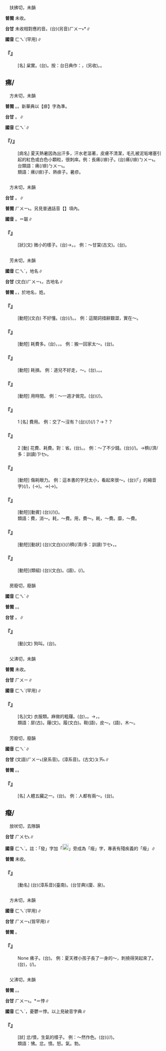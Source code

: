 
=={{ruby|萉|ㄈㄟˋ}}==

　扶拂切，未韻

'''普閩''' 未收。

'''台甘''' 未收相對應的音。(台)(另音)<rt>ㄏㄨㄧ˫</rt>*∥

'''國音''' <rt>ㄈㄟˋ</rt>(罕用)∥

    

==='''『{{ruby|萉|ㄈㄟˋ}}』'''===
: [名] 枲實。(台){{ruby|陽|ㄧㆧˊ}}{{ruby|/|ㄧㆫˊ}}{{ruby|麻|ㄇㄨㄚˊ}}{{ruby|子|ㄐㄧˋ}}。按：台日典作：{{ruby|油|ㄧㄨˊ}}{{ruby|麻|ㄇㄨㄚˊ}}，(另收){{ruby|楊|ㄧㆧˊ}}{{ruby|/|ㄧㆫˊ}}{{ruby|麻|ㄇㄨㄚˊ}}。{{ruby|黃|ㆭˊ}}{{ruby|麻|ㄇㄨㄚˊ}}。
    

==疿/{{ruby|痱|ㄈㄟˋ}}==

　方未切，未韻

'''普閩''' {{ruby|(文)|ㄏㄨㄧ˪}}。{{ruby|(語)|ㄅㄨㄧ˪}}。新華典以【痱】字為準。

'''台甘''' {{ruby|(文)|ㄏㄨㄧ˪}}。{{ruby|(語)|ㄅㄨㄧ˪}}∥

'''國音''' <rt>ㄈㄟˋ</rt>∥

    

==='''『{{ruby|疿|ㄈㄟˋ}}{{ruby|子|·ㄗˇ}}/{{ruby|痱|ㄈㄟˋ}}{{ruby|子|·ㄗˇ}}』'''===
: [病名] 夏天熱暑因為出汗多，汗水老漚著，皮膚不清潔，毛孔被泥垢堵塞引起的紅色或白色小顆粒，很刺痒。例：長疿(/痱)子。(台){{ruby|生|ㄙㆥ}}{{ruby|/|ㄒㆪ}}疿(/痱)<rt>ㄅㄨㄧ˪</rt>{{ruby|仔|ㄚ}}。
:台類語：{{ruby|爛|ㄋㄨㄚ˫}}疿(/痱)<rt>ㄅㄨㄧ˪</rt>{{ruby|仔|ㄚ}}。
:
:類語：疿(/痱)子、熱痱子。暑疹。
:
    

=={{ruby|芾|ㄈㄟˋ}}==

　方未切，未韻

'''台甘''' {{ruby|(文)|ㄏㄨㄧ˪}}。{{ruby|(文)|ㄏㄨㆵ ͘}}∥

'''普閩''' <rt>ㄏㄨㄧ˪</rt>。另見普通話音【{{ruby|芾|ㄈㄨˊ}}】項內。

'''國音''' {{ruby|(文)|ㄈㄟˋ}}。{{ruby|(文)|ㄈㄨˊ}}＝韍∥

    

==='''『{{ruby|蔽|ㄅㄧˋ}}{{ruby|芾|ㄈㄟˋ}}』'''===
: [狀](文) 微小的樣子。(台){{ruby|幼|ㄧㄨ˪}}{{ruby|芛|ㆪˋ}}→{{ruby|一|ㄐㄧㆵ ͘}}{{ruby|疕|ㄆㄧˋ}}{{ruby|仔|ㄚ}}。{{ruby|真|ㄐㄧㄣ}}{{ruby|細|ㄙㄨㆤ˪}}{{ruby|/|ㄙㆤ˪}}。 例：～甘棠(古文)。(台){{ruby|棠|ㄉㄤˊ}}{{ruby|梨|ㄌㄧˊ}}{{ruby|細|ㄙㄨㆤ˪}}{{ruby|/|ㄙㆤ˪}}{{ruby|仔|ㄚ}}{{ruby|家|ㄍㄚ}}{{ruby|粒|ㄌㄧㄚㆴ ͘}}。
    

=={{ruby|費|ㄈㄟˋ}}==

　芳未切，未韻

'''國音''' <rt>ㄈㄟˋ</rt>{{ruby|。|ㄅㄧˋ}}，地名∥

'''台甘''' (文白)<rt>ㄏㄨㄧ˪</rt>{{ruby|。|ㄅㄧ˪}}，古地名∥

'''普閩''' {{ruby|(文)|ㄏㄨㄧ˪}}。{{ruby|(白)|ㄅㄧ˪}}，於地名，姓。

    

==='''『{{ruby|費|ㄈㄟˋ}}{{ruby|解|ㄐㄧㄝˇ}}』'''===
: [動短](文白) 不好懂。(台){{ruby|歹|ㄆㆮˋ}}{{ruby|/|ㄆㄞˋ}}(/{{ruby|惡|ㄜㆷ}}){{ruby|了|ㄌㄧㄠˋ}}{{ruby|解|ㄍㄞˋ}}。{{ruby|歹|ㄆㆮˋ}}{{ruby|/|ㄆㄞˋ}}{{ruby|解|ㄍㄨㆤˋ}}{{ruby|/|ㄍㆤˋ}}{{ruby|說|ㄙㄨㆤ˪}}{{ruby|/|ㄙㆤ˪}}。 例：這闋詞措辭艱澀，實在～。
    

==='''『{{ruby|費|ㄈㄟˋ}}{{ruby|錢|ㄑㄧㄢˊ}}』'''===
: [動短] 耗費多。(台){{ruby|所|ㄙㆦˋ}}{{ruby|費|ㄏㄨㄧ˪}}{{ruby|重|ㄉㄤ˫}}，{{ruby|傷|ㄒㄧㆲ}}{{ruby|重|ㄉㄧㆲ˫}}{{ruby|錢|ㄐㆪˊ}}，{{ruby|傷|ㄒㄧㆲ}}{{ruby|本|ㄅㄨㄣˋ}}。 例：搬一回家太～。(台){{ruby|搬|ㄅㄨㆩ}}{{ruby|一|ㄐㄧㆵ ͘}}{{ruby|遍|ㄅㄧㄢ˪}}{{ruby|厝|ㄘㄨ˪}}{{ruby|太|ㄊㄞ˪}}{{ruby|費|ㄏㄨㄧ˪}}{{ruby|錢|ㄐㆪˊ}}。
    

==='''『{{ruby|費|ㄈㄟˋ}}{{ruby|鞋|ㄒㄧㄝˊ}}』'''===
: [動短] 耗損。 例：道兒不好走，～。(台){{ruby|路|ㄌㆦ˫}}{{ruby|歹|ㄆㆮˋ}}{{ruby|/|ㄆㄞˋ}}{{ruby|行|ㄍㄧㆩˊ}}，{{ruby|傷|ㄒㄧㆫ}}{{ruby|/|ㄒㄧㆧ}}{{ruby|重|ㄉㄧㆲ˫}}{{ruby|鞋|ㆤˊ}}{{ruby|/|ㄨㆤˊ}}。{{ruby|鞋|ㆤˊ}}{{ruby|/|ㄨㆤˊ}}{{ruby|行|ㄍㄧㆩˊ}}{{ruby|了|ㄌㄧㄠˋ}}{{ruby|快|ㄎㄨㄞ˪}}{{ruby|<mark>&#xffbdd;</mark>|ㄨㄧ}}{{ruby|快|ㄎㄨㆪ˪}}{{ruby|歹|ㄆㆮˋ}}{{ruby|/|ㄆㄞˋ}}{{ruby|去|ㄎㄧ˪}}。
    

==='''『{{ruby|費|ㄈㄟˋ}}{{ruby|時|ㄕˊ}}』'''===
: [動短] 用時間。 例：～一週才做完。(台){{ruby|用|ㄧㆲ˫}}{{ruby|/|ㄧㄥ˫}}{{ruby|一|ㄐㄧㆵ ͘}}{{ruby|禮|ㄌㆤˋ}}{{ruby|拜|ㄅㄞ˪}}{{ruby|丌|ㆤ}}{{ruby|時|ㄒㄧˊ}}{{ruby|間|ㄍㄢ}}{{ruby|即|ㄐㄧㄚㆷ}}{{ruby|做|ㄗㄨㆤ˪}}{{ruby|/|ㄗㄜ˪}}{{ruby|了|ㄌㄧㄠˋ}}(/{{ruby|好|ㄏㄜˋ}})。
    

==='''『{{ruby|費|ㄈㄟˋ}}』'''===
:1  [名] 費用。 例：交了～沒有？(台){{ruby|交|ㄍㄠ}}{{ruby|出|ㄘㄨㆵ}}{{ruby|費|ㄏㄨㄧ˪}}{{ruby|用|ㄧㆲ˫}}(/{{ruby|交|ㄍㄠ}}{{ruby|出|ㄘㄨㆵ}}{{ruby|錢|ㄐㆪˊ}}){{ruby|抑|ㄚㆷ}}(/{{ruby|或|ㄚㆷ}}){{ruby|未|ㆠㆤ˫}}{{ruby|/|ㆠㄨㆤ˫}}？→{{ruby|交|ㄍㄠ}}{{ruby|錢|ㄐㆪˊ}}{{ruby|未|ㆠㆤ˫}}{{ruby|/|ㆠㄨㆤ˫}}？{{ruby|錢|ㄐㆪˊ}}{{ruby|交|ㄍㄠ}}{{ruby|了|ㄌㄧㄠˋ}}{{ruby|未|ㆠㆤ˫}}{{ruby|/|ㆠㄨㆤ˫}}？
    

==='''『{{ruby|費|ㄈㄟˋ}}』'''===
:2  [動] 花費、耗費。對：省。(台){{ruby|用|ㄧㄥ˫}}{{ruby|/|ㄧㆲ˫}}。{{ruby|開|ㄎㄞ}}{{ruby|使|ㄙㄞˋ}}。 例：～了不少錢。(台){{ruby|用|ㄧㄥ˫}}{{ruby|/|ㄧㆲ˫}}(/{{ruby|開|ㄎㄞ}}){{ruby|<mark>&#xffa45;</mark>|ㆠㆤ˫}}{{ruby|/|ㆠㄨㆤ˫}}{{ruby|少|ㄐㄧㄜˋ}}{{ruby|錢|ㄐㆪˊ}}。→{{ruby|用|ㄧㆲ˫}}{{ruby|/|ㄧㄥ˫}}{{ruby|去|ㄎㄧ˪}}{{ruby|嶄|ㄗㆰˋ}}{{ruby|然|ㆢㄧㄢˊ}}{{ruby|/|ㄌㄧㄢˊ}}{{ruby|仔|ㄚ}}穧(/濟/多：訓讀)<rt>ㄗㆤ˫</rt>{{ruby|/|ㄗㄨㆤ˫}}{{ruby|丌|ㆤ}}{{ruby|錢|ㄐㆪˊ}}。
    

==='''『{{ruby|費|ㄈㄟˋ}}{{ruby|眼|ㄧㄢˇ}}』'''===
: [動短] 傷耗眼力。 例：這本書的字兒太小，看起來很～。(台){{ruby|<mark>&#xffb50;</mark>|ㄐㄧㆵ}}(「{{ruby|此|ㄐㄧˋ}}{{ruby|一|ㄐㄧㆵ ͘}}」的縮音字)(/{{ruby|此|ㄐㄧㆵ}}){{ruby|本|ㄅㄨㄣˋ}}{{ruby|冊|ㄘㆤㆷ}}{{ruby|丌|ㆤ}}{{ruby|字|ㆢㄧ˫}}{{ruby|/|ㄌㄧ˫}}{{ruby|傷|ㄒㄧㆧ}}{{ruby|/|ㄒㄧㆫ}}{{ruby|細|ㄙㄨㆤ˪}}{{ruby|/|ㄙㆤ˪}}，{{ruby|看|ㄎㄨㆩ˪}}{{ruby|著|ㄉㄧㄜㆷ}}{{ruby|目|ㆠㄚㆶ ͘}}{{ruby|珠|ㄗㄨ}}(→{{ruby|睭|ㄐㄧㄨ}}){{ruby|會|ㄨㆤ˫}}{{ruby|/|ㆤ˫}}{{ruby|痠|ㄙㆭ}}。→{{ruby|會|ㄨㆤ˫}}{{ruby|/|ㆤ˫}}{{ruby|扑|ㄆㄚㆷ}}{{ruby|歹|ㄆㄞˋ}}{{ruby|/|ㄆㆮˋ}}{{ruby|目|ㆠㄚㆶ ͘}}{{ruby|珠|ㄗㄨ}}(→{{ruby|睭|ㄐㄧㄨ}})。
    

==='''『{{ruby|免|ㄇㄧㄢˇ}}{{ruby|費|ㄈㄟˋ}}』'''===
: [動短][動賓] (台){{ruby|免|ㆠㄧㄢˋ}}{{ruby|費|ㄏㄨㄧ˪}}(/{{ruby|免|ㆠㄧㄢˋ}}{{ruby|錢|ㄐㆪˊ}})({{ruby|會|ㆤ˫}}{{ruby|/|ㄨㆤ˫}}{{ruby|得|ㄉㄧㆵ}}{{ruby|享|ㄏㄧㄤˋ}}{{ruby|受|ㄒㄧㄨ˫}})。
:類語：費，消～。耗，～費。用，費～。耗，～費。靡，～費。
:
    

==='''『{{ruby|浪|ㄌㄤˋ}}{{ruby|費|ㄈㄟˋ}}』'''===
: [動短][動狀] (台)(文白){{ruby|錢|ㄐㆪˊ}}({{ruby|銀|ㆣㄧㄣˊ}}{{ruby|/|ㆣㄨㄣˊ}}){{ruby|浪|ㄌㆲ˫}}{{ruby|費|ㄏㄨㄧ˪}}(/{{ruby|用|ㄧㆲ˫}}{{ruby|/|ㄧㄥ˫}}{{ruby|了|ㄌㄧㄠˋ}}){{ruby|傷|ㄒㄧㆫ}}{{ruby|/|ㄒㄧㆧ}}穧(/濟/多：訓讀)<rt>ㄗㆤ˫</rt>{{ruby|/|ㄗㄨㆤ˫}}，{{ruby|超|ㄑㄧㄠ}}{{ruby|出|ㄘㄨㆵ}}{{ruby|程|ㄊㄧㄥˊ}}{{ruby|度|ㄉㆦ˫}}{{ruby|丌|ㆤ}}{{ruby|開|ㄎㄞ}}{{ruby|使|ㄙㄞˋ}}。
    

==='''『{{ruby|消|ㄒㄧㄠ}}{{ruby|費|ㄈㄟˋ}}』'''===
: [動短](類組) (台)(文白){{ruby|消|ㄒㄧㄠ}}{{ruby|費|ㄏㄨㄧ˪}}。{{ruby|開|ㄎㄞ}}{{ruby|消|ㄒㄧㄠ}}(語)，{{ruby|一|ㄧㆵ}}{{ruby|般|ㄅㄨㆩ}}(/{{ruby|普|ㄆㆦˋ}}{{ruby|通|ㄊㆲ}}){{ruby|丌|ㆤ}}{{ruby|用|ㄧㆲ˫}}{{ruby|/|ㄧㄥ˫}}{{ruby|錢|ㄐㆪˊ}}{{ruby|買|ㆠㄨㆤˋ}}{{ruby|/|ㆠㆤˋ}}{{ruby|物|ㄇㆭㆷ ͘}}{{ruby|/|ㄇㄧㆷ ͘}}。
    

=={{ruby|吠|ㄈㄟˋ}}==

　房廢切，廢韻

'''國音''' <rt>ㄈㄟˋ</rt>∥

'''普閩''' {{ruby|(文)|ㄏㄨㄧ˫}}。{{ruby|(語)|ㄅㄨㄧ˫}}。

'''台甘''' {{ruby|(文)|ㄏㄨㄧ˫}}。{{ruby|(語)|ㄅㄨㄧ˫}}∥

    

==='''『{{ruby|吠|ㄈㄟˋ}}』'''===
: [動](文) 狗叫。(台){{ruby|狗|ㄍㄠˋ}}{{ruby|吠|ㄅㄨㄧ˫}}。
    

=={{ruby|屝|ㄈㄟˋ}}==

　父沸切，未韻

'''普閩''' 未收。

'''台甘''' <rt>ㄏㄨㄧ</rt>∥

'''國音''' <rt>ㄈㄟˋ</rt>(罕用)∥

    

==='''『{{ruby|屝|ㄈㄟˋ}}』'''===
: [名](文) 衣服類。麻做的粗屨。(台){{ruby|黃|ㆭˊ}}{{ruby|麻|ㄇㄨㄚˊ}}{{ruby|鞋|ㄨㆤˊ}}{{ruby|/|ㆤˊ}}，{{ruby|粗|ㄘㆦ}}{{ruby|鞋|ㄨㆤˊ}}{{ruby|/|ㆤˊ}}。→{{ruby|今|ㄍㄧㆬ}}{{ruby|只|ㄐㄧˋ}}{{ruby|用|ㄧㄥ˫}}{{ruby|/|ㄧㆲ˫}}{{ruby|於|ㄨ}}{{ruby|喪|ㄙㆲ}}{{ruby|服|ㄏㆦㆶ ͘}}，{{ruby|亦|ㄧㄚㆷ ͘}}{{ruby|漸|ㄐㄧㆰ˫}}{{ruby|廢|ㄏㄨㄧ˪}}{{ruby|/|ㄏㄨㆤ˪}}{{ruby|墜|ㄉㄨㄧ˫}}。
:類語：屝(古)。屨(文)。履(文白)。鞋(語)，皮～。{{ruby|屐|ㄐㄧˋ}}(語)，木～。
:
    

=={{ruby|肺|ㄈㄟˋ}}==

　芳廢切，廢韻

'''國音''' <rt>ㄈㄟˋ</rt>∥

'''台甘''' (文語)<rt>ㄏㄨㄧ˪</rt>(泉系音)。{{ruby|(語)|ㄏㄧ˪}}(漳系音)。(古文)<rt>ㄆㄞ˪</rt>∥

'''普閩''' {{ruby|(文)|ㄏㄨㄧ˪}}。{{ruby|(白)|ㄏㄧ˪}}。

    

==='''『{{ruby|肺|ㄈㄟˋ}}』'''===
: [名] 人體五臟之一。(台){{ruby|肺|ㄏㄧ˪}}{{ruby|/|ㄏㄨㄧ˪}}。 例：人都有兩～。(台){{ruby|每|ㄇㄨㄧˋ}}{{ruby|/|ㄇㄨㄞˋ}}{{ruby|一|ㄐㄧㆵ ͘}}{{ruby|個|ㆤˊ}}{{ruby|人|ㄌㄤˊ}}{{ruby|攏|ㄌㆲˋ}}{{ruby|有|ㄨ˫}}{{ruby|兩|ㄋㆭ˫}}{{ruby|葉|ㄧㄚㆴ ͘}}{{ruby|肺|ㄏㄧ˪}}。
    

==癈/{{ruby|廢|ㄈㄟˋ}}==

　放吠切，去隊韻

'''台甘''' <rt>ㄏㄨㆤ˪</rt>∥

'''國音''' <rt>ㄈㄟˋ</rt>。註：「發」字加「[[File:c6d4.png|20px]]」旁成為「癈」字，專表有殘疾義的「癈」∥

'''普閩''' 未收。

    

==='''『{{ruby|殘|ㄘㄢˊ}}{{ruby|癈|ㄈㄟˋ}}』'''===
: [動名] (台){{ruby|破|ㄆㄨㄚ˪}}{{ruby|相|ㄒㄧㆧ˪}}(漳系音)(臺南)。(台甘典){{ruby|破|ㄆㄨㄚ˪}}{{ruby|相|ㄒㄧㆫ˪}}(廈、泉)。
    

=={{ruby|痱|ㄈㄟˋ}}==

　方未切，未韻

'''國音''' <rt>ㄈㄟˋ</rt>{{ruby|。|ㄈㄟˊ}}(罕用)∥

'''台甘''' <rt>ㄏㄨㄧ˪</rt>{{ruby|。|ㄏㄨㄧˊ}}(皆罕用)∥

'''普閩''' {{ruby|(文)|ㄏㄨㄧ˪}}{{ruby|(白)|ㄅㄨㄧ˪}}。

    

==='''『{{ruby|痱|ㄈㄟˋ}}{{ruby|子|·ㄗˇ}}』'''===
: None 疿子。(台){{ruby|痱|ㄅㄨㄧ˪}}{{ruby|仔|ㄚ}}。 例：夏天裡小孩子長了一身的～，刺撓得哭起來了。(台){{ruby|熱|ㄌㄨㄚㆷ ͘}}{{ruby|/|ㆡㄨㄚㆷ ͘}}{{ruby|天|ㄊㆪ}}{{ruby|細|ㄙㄨㆤ˪}}{{ruby|/|ㄙㆤ˪}}{{ruby|漢|ㄏㄢ˪}}{{ruby|<mark>&#xffb51;</mark>|ㆣㄧㄣˋ}}{{ruby|孲|ㄚˋ}}{{ruby|生|ㄙㆥ}}{{ruby|/|ㄒㆪ}}{{ruby|歸|ㄍㄨㄧ}}{{ruby|身|ㄒㄧㄥ}}{{ruby|軀|ㄎㄨ}}{{ruby|丌|ㆤ}}{{ruby|疿|ㄅㄨㄧ˪}}{{ruby|仔|ㄚ}}，{{ruby|赤|ㄑㄧㄚㆷ}}{{ruby|瘍|ㄧㄚㆷ ͘}}(/{{ruby|癢|ㄐㄧㆫ˫}}{{ruby|/|ㄐㄧㆧ˫}}){{ruby|到|ㄍㄠ˪}}{{ruby|→|ㄍㄚㆷ}}{{ruby|哭|ㄎㄠ˪}}。
    

=={{ruby|怫|ㄈㄟˋ}}==

　父沸切，未韻

'''普閩''' {{ruby|(文)|ㄏㄨㆵ ͘}}。{{ruby|(白)|ㄅㄨㆵ ͘}}。

'''台甘''' <rt>ㄏㄨㄧ˪</rt>{{ruby|。|ㄏㄨㆵ}}。{{ruby|(台)|ㄅㄨㆤ˫}}*＝悖∥

'''國音''' <rt>ㄈㄟˋ</rt>{{ruby|。|ㄈㄨˊ}}，憂鬱{{ruby|。|ㄅㄟˋ}}＝悖。以上見破音字典∥

    

==='''『{{ruby|怫|ㄈㄟˋ}}』'''===
: [狀] 忿/憤，生氣的樣子。 例：～然作色。(台){{ruby|氣|ㄎㄧ˪}}{{ruby|勃|ㄅㄨㆵ ͘}}{{ruby|/|ㄆㄨㆵ}}{{ruby|勃|ㄅㄨㆵ ͘}}{{ruby|/|ㄆㄨㆵ}}(/{{ruby|怫|ㄅㄨㆵ ͘}}/{{ruby|怫|ㄆㄨㆵ}})。
:類語：怫。忿。憤。怒。氣。勃。
:
    
